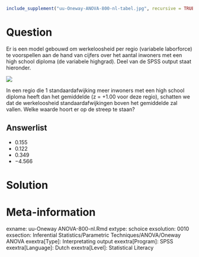 ```r
include_supplement("uu-Oneway-ANOVA-800-nl-tabel.jpg", recursive = TRUE)
```



Question
========
  
Er is een model gebouwd om werkeloosheid per regio (variabele laborforce) te voorspellen aan de hand van cijfers over het aantal inwoners met een high school diploma (de variabele highgrad). Deel van de SPSS output staat hieronder. 

![](uu-Oneway-ANOVA-800-nl-tabel.jpg)

In een regio die 1 standaardafwijking meer inwoners met een high school diploma heeft dan het gemiddelde (z = +1.00 voor deze regio), schatten we dat de werkeloosheid    standaardafwijkingen boven het gemiddelde zal vallen. Welke waarde hoort er op de streep te staan?
  
Answerlist
----------
* 0.155
* 0.122
* 0.349
* −4.566


Solution
========
  


Meta-information
================
exname: uu-Oneway ANOVA-800-nl.Rmd
extype: schoice
exsolution: 0010
exsection: Inferential Statistics/Parametric Techniques/ANOVA/Oneway ANOVA
exextra[Type]: Interpretating output
exextra[Program]: SPSS
exextra[Language]: Dutch
exextra[Level]: Statistical Literacy
